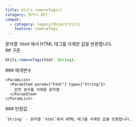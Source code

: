 ```yaml
---
title: Utils.removeTags()
category: 레거시 API
compat:
  - category: legacy/Object/Utils
    feature: removeTags
---
```


<Section>
  문자열 `html`에서 HTML 태그를 삭제한 값을 반환합니다.
</Section>
<Section>
  ## 구문

  ~~~js
  Utils.removeTags(html: String);
  ~~~

  <Section>
    ### 매개변수

    <ParamList>
      <ParamItem param={"html"} type={"String"}>
        반전 문자를 삭제할 문자열
      </ParamItem>
    </ParamList>
  </Section>
  <Section>
    ### 반환값

    `String` - 문자열 `html`에서 HTML 태그를 삭제한 값을 반환합니다.
  </Section>
</Section>